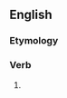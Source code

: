 ==English==

===Etymology===
{{suffix|en|let|eth}}

===Verb===
{{head|en|verb form}}

# {{en-archaic third-person singular of|let}}